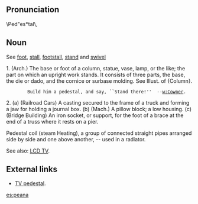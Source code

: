 == Pronunciation ==

\Ped"es*tal\,
== Noun ==
See [[foot]],  [[stall]], [[footstall]], [[stand]] and [[swivel]]

1. (Arch.) The base or foot of a column, statue, vase, lamp, or the like; the part on which an upright work stands. It  consists of three parts, the base, the die or dado, and the cornice or surbase molding. See Illust. of {Column}.

         Build him a pedestal, and say, ``Stand there!''  --[[w:Cowper]].

2.
(a) (Railroad Cars) A casting secured to the frame of a truck and forming a jaw for holding a journal box.
(b) (Mach.) A pillow block; a low housing.
(c) (Bridge Building) An iron socket, or support, for the foot of a brace at the end of a truss where it rests on a pier.

Pedestal coil (steam Heating), a group of connected straight pipes arranged side by side and one above another, -- used in a radiator.

See also: [[w:liquid crystal display television| LCD TV]].

== External links ==
* [http://www.bhphotovideo.com/bnh/controller/home?O=ProductDetail&A=showItemLargeImage&Q=&sku=334535 TV pedestal].

[[es:peana]]